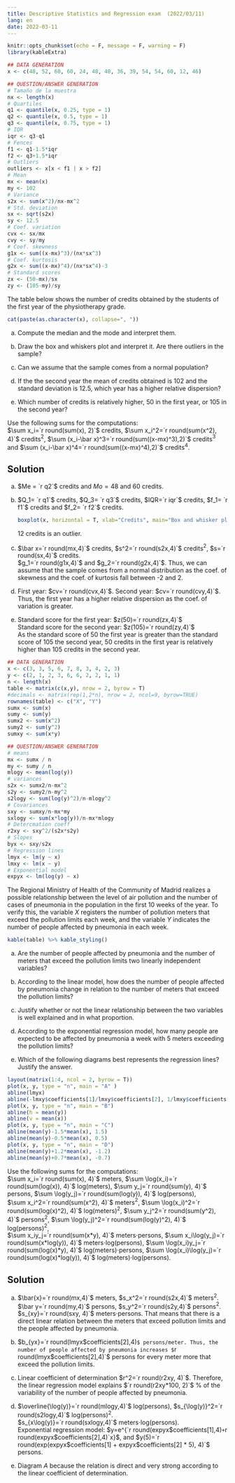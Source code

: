 ```yaml
---
title: Descriptive Statistics and Regression exam  (2022/03/11)
lang: en
date: 2022-03-11
---
```


```r
knitr::opts_chunk$set(echo = F, message = F, warning = F)
library(kableExtra)
```

:::{#exr-1}
```r
## DATA GENERATION
x <- c(48, 52, 60, 60, 24, 48, 48, 36, 39, 54, 54, 60, 12, 46)

## QUESTION/ANSWER GENERATION
# Tamaño de la muestra
nx <- length(x)
# Quartiles
q1 <- quantile(x, 0.25, type = 1)
q2 <- quantile(x, 0.5, type = 1)
q3 <- quantile(x, 0.75, type = 1)
# IQR
iqr <- q3-q1
# Fences
f1 <- q1-1.5*iqr
f2 <- q3+1.5*iqr
# Outliers
outliers <- x[x < f1 | x > f2]
# Mean
mx <- mean(x)
my <- 102
# Variance
s2x <- sum(x^2)/nx-mx^2
# Std. deviation
sx <- sqrt(s2x)
sy <- 12.5
# Coef. variation
cvx <- sx/mx
cvy <- sy/my
# Coef. skewness
g1x <- sum((x-mx)^3)/(nx*sx^3)
# Coef. kurtosis
g2x <- sum((x-mx)^4)/(nx*sx^4)-3
# Standard scores
zx <- (50-mx)/sx
zy <- (105-my)/sy
```

The table below shows the number of credits obtained by the students of the first year of the physiotherapy grade.

```r
cat(paste(as.character(x), collapse=", "))
```


a. Compute the median and the mode and interpret them.

a. Draw the box and whiskers plot and interpret it. Are there outliers in the sample?

a. Can we assume that the sample comes from a normal population?

a. If the the second year the mean of credits obtained is $102$ and the standard deviation is $12.5$, which year has a higher relative dispersion?

a. Which number of credits is relatively higher, 50 in the first year, or 105 in the second year?


Use the following sums for the computations:   
$\sum x_i=`r round(sum(x), 2)`$ credits, $\sum x_i^2=`r round(sum(x^2), 4)`$ credits$^2$, $\sum (x_i-\bar x)^3=`r round(sum((x-mx)^3),2)`$ credits$^3$ and $\sum (x_i-\bar x)^4=`r round(sum((x-mx)^4),2)`$ credits$^4$.  

:::{.callout-tip collapse="true"}
## Solution

a. $Me = `r q2`$ credits and $Mo = 48$ and $60$ credits.

a.  $Q_1= `r q1`$ credits, $Q_3= `r q3`$ credits, $IQR=`r iqr`$ credits,  $f_1= `r f1`$ credits and  $f_2= `r f2`$ credits.

    ```r
    boxplot(x, horizontal = T, xlab="Credits", main="Box and whisker plot of the distribution of credits")
    ```

    12 credits is an outlier. 

a. $\bar x=`r round(mx,4)`$ credits, $s^2=`r round(s2x,4)`$ credits$^2$, $s=`r round(sx,4)`$ credits.  
$g_1=`r round(g1x,4)`$ and $g_2=`r round(g2x,4)`$. Thus, we can assume that the sample comes from a normal distribution as the coef. of skewness and the coef. of kurtosis fall between -2 and 2.

a. First year: $cv=`r round(cvx,4)`$. Second year: $cv=`r round(cvy,4)`$. Thus, the first year has a higher relative dispersion as the coef. of variation is greater.

a. Standard score for the first year: $z(50)=`r round(zx,4)`$  
Standard score for the second year: $z(105)=`r round(zy,4)`$  
As the standard score of $50$ the first year is greater than the standard score of $105$ the second year, 50 credits in the first year is relatively higher than 105 credits in the second year.
:::
:::

:::{#exr-2}
```r
## DATA GENERATION
x <- c(3, 3, 5, 6, 7, 8, 3, 4, 2, 3)
y <- c(2, 1, 2, 3, 6, 6, 2, 2, 1, 1)
n <- length(x)
table <- matrix(c(x,y), nrow = 2, byrow = T)
#decimals <- matrix(rep(1,2*n), nrow = 2, ncol=9, byrow=TRUE)
rownames(table) <- c("X", "Y")
sumx <- sum(x)
sumy <- sum(y)
sumx2 <- sum(x^2)
sumy2 <- sum(y^2)
sumxy <- sum(x*y)

## QUESTION/ANSWER GENERATION
# means
mx <- sumx / n
my <- sumy / n
mlogy <- mean(log(y))
# variances
s2x <- sumx2/n-mx^2
s2y <- sumy2/n-my^2
s2logy <- sum(log(y)^2)/n-mlogy^2
# Covariances
sxy <- sumxy/n-mx*my
sxlogy <- sum(x*log(y))/n-mx*mlogy
# Detercmation coeff
r2xy <- sxy^2/(s2x*s2y)
# Slopes
byx <- sxy/s2x
# Regression lines
lmyx <- lm(y ~ x)
lmxy <- lm(x ~ y)
# Exponential model
expyx <- lm(log(y) ~ x)
```

The Regional Ministry of Health of the Community of Madrid realizes a possible relationship between the level of air pollution and the number of cases of pneumonia in the population in the first 10 weeks of the year. To verify this, the variable $X$ registers the number of pollution meters that exceed the pollution limits each week, and the variable $Y$ indicates the number of people affected by pneumonia in each week.

```r
kable(table) %>% kable_styling()
```

a. Are the number of people affected by pneumonia and the number of meters that exceed the pollution limits two linearly independent variables?

a. According to the linear model, how does the number of people affected by pneumonia change in relation to the number of meters that exceed the pollution limits?

a. Justify whether or not the linear relationship between the two variables is well explained and in what proportion.

a. According to the exponential regression model, how many people are expected to be affected by pneumonia a week with 5 meters exceeding the pollution limits?

a. Which of the following diagrams best represents the regression lines? Justify the answer.
```r
layout(matrix(1:4, ncol = 2, byrow = T))
plot(x, y, type = "n", main = "A" )
abline(lmyx)
abline(-lmxy$coefficients[1]/lmxy$coefficients[2], 1/lmxy$coefficients[2])
plot(x, y, type = "n", main = "B")
abline(h = mean(y))
abline(v = mean(x))
plot(x, y, type = "n", main = "C")
abline(mean(y)-1.5*mean(x), 1.5)
abline(mean(y)-0.5*mean(x), 0.5)
plot(x, y, type = "n", main = "D")
abline(mean(y)+1.2*mean(x), -1.2)
abline(mean(y)+0.7*mean(x), -0.7)
```

Use the following sums for the computations:  
$\sum x_i=`r round(sum(x), 4)`$ meters, $\sum \log(x_i)=`r round(sum(log(x)), 4)`$ log(meters), $\sum y_j=`r round(sum(y), 4)`$ persons, $\sum \log(y_j)=`r round(sum(log(y)), 4)`$ log(persons),  
$\sum x_i^2=`r round(sum(x^2), 4)`$ meters$^2$, $\sum \log(x_i)^2=`r round(sum(log(x)^2), 4)`$ log(meters)$^2$, $\sum y_j^2=`r round(sum(y^2), 4)`$ persons$^2$, $\sum \log(y_j)^2=`r round(sum(log(y)^2), 4)`$ log(persons)$^2$,  
$\sum x_iy_j=`r round(sum(x*y), 4)`$ meters$\cdot$persons, $\sum x_i\log(y_j)=`r round(sum(x*log(y)), 4)`$ meters$\cdot$log(persons), $\sum \log(x_i)y_j=`r round(sum(log(x)*y), 4)`$ log(meters)$\cdot$persons, $\sum \log(x_i)\log(y_j)=`r round(sum(log(x)*log(y)), 4)`$ log(meters)$\cdot$log(persons).

:::{.callout-tip collapse="true"}
## Solution

a. $\bar{x}=`r round(mx,4)`$ meters, $s_x^2=`r round(s2x,4)`$ meters$^2$.  
$\bar y=`r round(my,4)`$ persons, $s_y^2=`r round(s2y,4)`$ persons$^2$.  
$s_{xy}=`r round(sxy, 4)`$ meters$\cdot$persons. That means that there is a direct linear relation between the meters that exceed pollution limits and the people affected by pneumonia.

a. $b_{yx}=`r round(lmyx$coefficients[2],4)`$ persons/meter. Thus, the number of people affected by pneumonia increases $`r round(lmyx$coefficients[2],4)`$ persons for every meter more that exceed the pollution limits.

a. Linear coefficient of determination $r^2=`r round(r2xy, 4)`$. Therefore, the linear regression model explains $`r round(r2xy*100, 2)`$ % of the variability of the number of people affected by pneumonia.

a. $\overline{\log(y)}=`r round(mlogy,4)`$ log(persons), $s_{\log(y)}^2=`r round(s2logy,4)`$ log(persons)$^2$.  
$s_{x\log(y)}=`r round(sxlogy,4)`$ meters$\cdot$log(persons).  
Exponential regression model: $y=e^{`r round(expyx$coefficients[1],4)` +  `r round(expyx$coefficients[2],4)`x}$, and $y(5)=`r round(exp(expyx$coefficients[1] + expyx$coefficients[2] * 5), 4)`$ persons.

a. Diagram $A$ because the relation is direct and very strong according to the linear coefficient of determination.
:::
:::